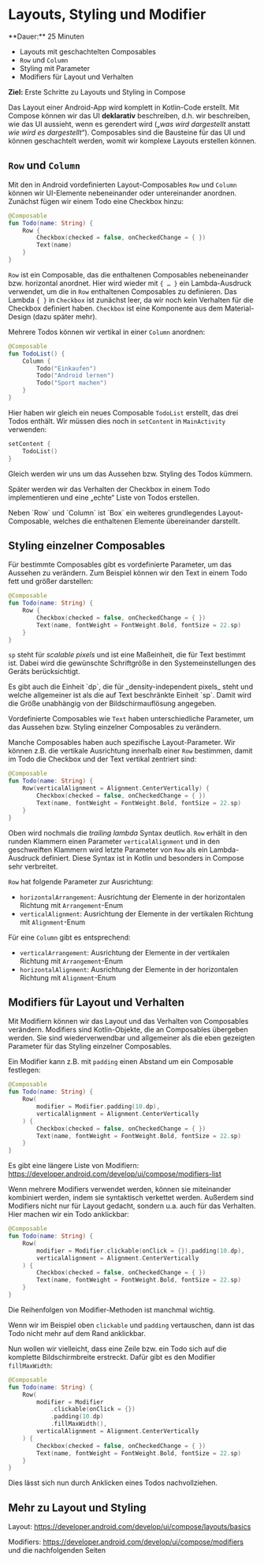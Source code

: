 
# Layouts, Styling und Modifier

<Callout>
  **Dauer:** 25 Minuten

  - Layouts mit geschachtelten Composables
  - `Row` und `Column`
  - Styling mit Parameter 
  - Modifiers für Layout und Verhalten

  **Ziel:** Erste Schritte zu Layouts und Styling in Compose
</Callout>

Das Layout einer Android-App wird komplett in Kotlin-Code erstellt.
Mit Compose können wir das UI **deklarativ** beschreiben, d.h. wir 
beschreiben, wie das UI aussieht, wenn es gerendert wird („_was wird
dargestellt_ anstatt _wie wird es dargestellt_“). Composables sind die
Bausteine für das UI und können geschachtelt werden, womit wir komplexe 
Layouts erstellen können.

## `Row` und `Column`

Mit den in Android vordefinierten Layout-Composables `Row` 
und `Column` können wir UI-Elemente nebeneinander oder 
untereinander anordnen. Zunächst fügen wir einem Todo 
eine Checkbox hinzu:

```kotlin
@Composable
fun Todo(name: String) {
    Row {
        Checkbox(checked = false, onCheckedChange = { })
        Text(name)
    }
}
```

`Row` ist ein Composable, das die enthaltenen Composables
nebeneinander bzw. horizontal anordnet. Hier wird wieder mit `{ … }` 
ein Lambda-Ausdruck verwendet, um die in `Row` enthaltenen 
Composables zu definieren. Das Lambda `{ }` in `Checkbox` 
ist zunächst leer, da wir noch kein Verhalten für die Checkbox 
definiert haben. `Checkbox` ist eine Komponente aus dem 
Material-Design (dazu später mehr).

Mehrere Todos können wir vertikal in einer `Column` anordnen:

```kotlin
@Composable
fun TodoList() {
    Column {
        Todo("Einkaufen")
        Todo("Android lernen")
        Todo("Sport machen")
    }
}
``` 

Hier haben wir gleich ein neues Composable `TodoList` erstellt,
das drei Todos enthält. Wir müssen dies noch in `setContent`
in `MainActivity` verwenden:

```kotlin
setContent {
    TodoList()
}
```

Gleich werden wir uns um das Aussehen bzw. Styling des Todos kümmern.

Später werden wir das Verhalten der Checkbox in einem Todo 
implementieren und eine „echte“ Liste von Todos erstellen.

<Callout type="info">
Neben `Row` und `Column` ist `Box` ein weiteres grundlegendes Layout-Composable, welches die enthaltenen Elemente übereinander 
darstellt.
</Callout>

## Styling einzelner Composables

Für bestimmte Composables gibt es vordefinierte Parameter, um das 
Aussehen zu verändern. Zum Beispiel können wir den Text in einem Todo
fett und größer darstellen:

```kotlin
@Composable
fun Todo(name: String) {
    Row {
        Checkbox(checked = false, onCheckedChange = { })
        Text(name, fontWeight = FontWeight.Bold, fontSize = 22.sp)
    }
}
```

`sp` steht für _scalable pixels_ und ist eine Maßeinheit, die für Text
bestimmt ist. Dabei wird die gewünschte Schriftgröße in den Systemeinstellungen 
des Geräts berücksichtigt.

<Callout type="info">
Es gibt auch die Einheit `dp`, die für _density-independent pixels_ steht und
welche allgemeiner ist als die auf Text beschränkte Einheit `sp`. Damit 
wird die Größe unabhängig von der Bildschirmauflösung angegeben. 
</Callout>

Vordefinierte Composables wie `Text` haben unterschiedliche Parameter, 
um das Aussehen bzw. Styling einzelner Composables zu verändern.

Manche Composables haben auch spezifische Layout-Parameter. Wir
können z.B. die vertikale Ausrichtung innerhalb einer `Row` bestimmen,
damit im Todo die Checkbox und der Text vertikal zentriert sind:

```kotlin
@Composable
fun Todo(name: String) {
    Row(verticalAlignment = Alignment.CenterVertically) {
        Checkbox(checked = false, onCheckedChange = { })
        Text(name, fontWeight = FontWeight.Bold, fontSize = 22.sp)
    }
}
```

Oben wird nochmals die _trailing lambda_ Syntax deutlich. `Row` erhält in 
den runden Klammern einen Parameter `verticalAlignment` und in den 
geschweiften Klammern wird letzte Parameter von `Row` als ein Lambda-Ausdruck 
definiert. Diese Syntax ist in Kotlin und besonders in Compose sehr verbreitet.

`Row` hat folgende Parameter zur Ausrichtung:

- `horizontalArrangement`: Ausrichtung der Elemente in der horizontalen Richtung mit `Arrangement`-Enum
- `verticalAlignment`: Ausrichtung der Elemente in der vertikalen Richtung mit `Alignment`-Enum

Für eine `Column` gibt es entsprechend:

- `verticalArrangement`: Ausrichtung der Elemente in der vertikalen Richtung mit `Arrangement`-Enum
- `horizontalAlignment`: Ausrichtung der Elemente in der horizontalen Richtung mit `Alignment`-Enum

## Modifiers für Layout und Verhalten

Mit Modifiern können wir das Layout und das Verhalten von Composables
verändern. Modifiers sind Kotlin-Objekte, die an Composables übergeben
werden. Sie sind wiederverwendbar und allgemeiner als die eben gezeigten
Parameter für das Styling einzelner Composables.

Ein Modifier kann z.B. mit `padding` einen Abstand um ein Composable
festlegen:

```kotlin
@Composable
fun Todo(name: String) {
    Row(
        modifier = Modifier.padding(10.dp),
        verticalAlignment = Alignment.CenterVertically
    ) {
        Checkbox(checked = false, onCheckedChange = { })
        Text(name, fontWeight = FontWeight.Bold, fontSize = 22.sp)
    }
}
```

Es gibt eine längere Liste von Modifiern: https://developer.android.com/develop/ui/compose/modifiers-list

Wenn mehrere Modifiers verwendet werden, können sie miteinander kombiniert 
werden, indem sie syntaktisch verkettet werden. Außerdem sind Modifiers nicht
nur für Layout gedacht, sondern u.a. auch für das Verhalten. Hier machen
wir ein Todo anklickbar:

```kotlin
@Composable
fun Todo(name: String) {
    Row(
        modifier = Modifier.clickable(onClick = {}).padding(10.dp),
        verticalAlignment = Alignment.CenterVertically
    ) {
        Checkbox(checked = false, onCheckedChange = { })
        Text(name, fontWeight = FontWeight.Bold, fontSize = 22.sp)
    }
}
```

<Callout>
Die Reihenfolgen von Modifier-Methoden ist manchmal wichtig. 

Wenn wir im Beispiel oben `clickable` und `padding` vertauschen,
dann ist das Todo nicht mehr auf dem Rand anklickbar.
</Callout>

Nun wollen wir vielleicht, dass eine Zeile bzw. ein Todo sich
auf die komplette Bildschirmbreite erstreckt. Dafür gibt es den
Modifier `fillMaxWidth`:

```kotlin
@Composable
fun Todo(name: String) {
    Row(
        modifier = Modifier
            .clickable(onClick = {})
            .padding(10.dp)
            .fillMaxWidth(),
        verticalAlignment = Alignment.CenterVertically
    ) {
        Checkbox(checked = false, onCheckedChange = { })
        Text(name, fontWeight = FontWeight.Bold, fontSize = 22.sp)
    }
}
```

Dies lässt sich nun durch Anklicken eines Todos nachvollziehen.

## Mehr zu Layout und Styling

Layout: https://developer.android.com/develop/ui/compose/layouts/basics

Modifiers: https://developer.android.com/develop/ui/compose/modifiers und die nachfolgenden Seiten 
